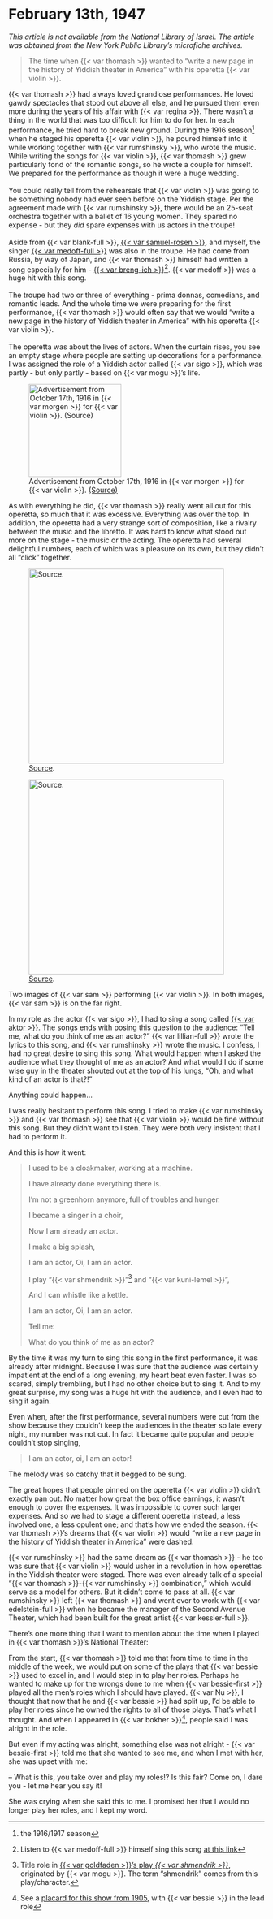 # February 13th, 1947

_This article is not available from the National Library of Israel. The article was obtained from the New York Public Library's microfiche archives._

> The time when {{< var thomash >}} wanted to "write a new page in the history of Yiddish theater in America" with his operetta {{< var violin >}}.

::: {layout-ncol=2}

{{< var thomash >}} had always loved grandiose performances. He loved gawdy spectacles that stood out above all else, and he pursued them even more during the years of his affair with {{< var regina >}}. There wasn't a thing in the world that was too difficult for him to do for her. In each performance, he tried hard to break new ground. During the 1916 season^[the 1916/1917 season] when he staged his operetta {{< var violin >}}, he poured himself into it while working together with {{< var rumshinsky >}}, who wrote the music. While writing the songs for {{< var violin >}}, {{< var thomash >}} grew particularly fond of the romantic songs, so he wrote a couple for himself. We prepared for the performance as though it were a huge wedding.<br><br>
You could really tell from the rehearsals that {{< var violin >}} was going to be something nobody had ever seen before on the Yiddish stage. Per the agreement made with {{< var rumshinsky >}}, there would be an 25-seat orchestra together with a ballet of 16 young women. They spared no expense - but they _did_ spare expenses with us actors in the troupe!<br><br>
Aside from {{< var blank-full >}}, [{{< var samuel-rosen >}}](https://www.museumoffamilyhistory.com/yt/lex/R/rosenstein-samuel.htm), and myself, the singer [{{< var medoff-full >}}](https://www.museumoffamilyhistory.com/yt/lex/M/medoff-david.htm) was also in the troupe. He had come from Russia, by way of Japan, and {{< var thomash >}} himself had written a song especially for him - [{{< var breng-ich >}}](https://www.loc.gov/item/2016787664/)^[Listen to {{< var medoff-full >}} himself sing this song [at this link](https://search.library.wisc.edu/digital/ATUATCBFD4VOUZ8W/AVXUHOL7VK22748N)]. {{< var medoff >}} was a huge hit with this song.<br><br>
The troupe had two or three of everything - prima donnas, comedians, and romantic leads. And the whole time we were preparing for the first performance, {{< var thomash >}} would often say that we would "write a new page in the history of Yiddish theater in America" with his operetta {{< var violin >}}.<br><br>
The operetta was about the lives of actors. When the curtain rises, you see an empty stage where people are setting up decorations for a performance. I was assigned the role of a Yiddish actor called {{< var sigo >}}, which was partly - but only partly - based on {{< var mogu >}}'s life. 


![Advertisement from October 17th, 1916 in {{< var morgen >}} for {{< var violin >}}. [(Source)](https://www.nli.org.il/en/newspapers/tjm/1916/10/17/01/article/61)](../img/newspaper_clippings/1916-10-17_morgen.png){width="1.9in"}

:::


As with everything he did, {{< var thomash >}} really went all out for this operetta, so much that it was excessive. Everything was over the top. In addition, the operetta had a very strange sort of composition, like a rivalry between the music and the libretto. It was hard to know what stood out more on the stage - the music or the acting. The operetta had several delightful numbers, each of which was a pleasure on its own, but they didn't all "click" together. 

::: {#fig-violin layout-ncol=2}

![[Source](https://digitalcollections.nypl.org/items/5e66b3e8-b68c-d471-e040-e00a180654d7).](../img/sam-broken-violin-1.png){width="4in"}

![[Source](https://digitalcollections.nypl.org/items/5e66b3e8-cab8-d471-e040-e00a180654d7).](../img/sam-broken-violin-2.jpg){width="4in"}

Two images of {{< var sam >}} performing {{< var violin >}}. In both images, {{< var sam >}} is on the far right.
:::


In my role as the actor {{< var sigo >}}, I had to sing a song called [{{< var aktor >}}](https://www.loc.gov/item/2016787658/). The songs ends with posing this question to the audience: "Tell me, what do you think of me as an actor?" {{< var lillian-full >}} wrote the lyrics to this song, and {{< var rumshinsky >}} wrote the music. I confess, I had no great desire to sing this song. What would happen when I asked the audience what they thought of me as an actor? And what would I do if some wise guy in the theater shouted out at the top of his lungs, "Oh, and what kind of an actor is that?!"

Anything could happen...

I was really hesitant to perform this song. I tried to make {{< var rumshinsky >}} and {{< var thomash >}} see that {{< var violin >}} would be fine without this song. But they didn't want to listen. They were both very insistent that I had to perform it. 

And this is how it went:

> I used to be a cloakmaker, working at a machine.
>
> I have already done everything there is.
>
> I'm not a greenhorn anymore, full of troubles and hunger.
>
> I became a singer in a choir, 
>
> Now I am already an actor.
>
> I make a big splash, 
>
> I am an actor, Oi, I am an actor.
>
> I play "{{< var shmendrik >}}"^[Title role in [{{< var goldfaden >}}'s play _{{< var shmendrik >}}_](https://web.uwm.edu/yiddish-stage/plotting-yiddish-drama/shmendrik), originated by {{< var mogu >}}. The term "shmendrik" comes from this play/character.] and "{{< var kuni-lemel >}}", 
>
> And I can whistle like a kettle.
>
> I am an actor, Oi, I am an actor.
> 
> Tell me:
>
> What do you think of me as an actor?

By the time it was my turn to sing this song in the first performance, it was already after midnight. Because I was sure that the audience was certainly impatient at the end of a long evening, my heart beat even faster. I was so scared, simply trembling, but I had no other choice but to sing it. And to my great surprise, my song was a huge hit with the audience, and I even had to sing it again. 

Even when, after the first performance, several numbers were cut from the show because they couldn't keep the audiences in the theater so late every night, my number was not cut. In fact it became quite popular and people couldn't stop singing, 

> I am an actor, oi, I am an actor!

The melody was so catchy that it begged to be sung.

The great hopes that people pinned on the operetta {{< var violin >}} didn't exactly pan out. No matter how great the box office earnings, it wasn't enough to cover the expenses. It was impossible to cover such larger expenses. And so we had to stage a different operetta instead, a less involved one, a less opulent one; and that's how we ended the season. {{< var thomash >}}'s dreams that {{< var violin >}} would "write a new page in the history of Yiddish theater in America" were dashed.

{{< var rumshinsky >}} had the same dream as {{< var thomash >}} - he too was sure that {{< var violin >}} would usher in a revolution in how operettas in the Yiddish theater were staged. There was even already talk of a special "{{< var thomash >}}-{{< var rumshinsky >}} combination," which would serve as a model for others. But it didn't come to pass at all. {{< var rumshinsky >}} left {{< var thomash >}} and went over to work with {{< var edelstein-full >}} when he became the manager of the Second Avenue Theater, which had been built for the great artist {{< var kessler-full >}}.

There's one more thing that I want to mention about the time when I played in {{< var thomash >}}'s National Theater: 

From the start, {{< var thomash >}} told me that from time to time in the middle of the week, we would put on some of the plays that {{< var bessie >}} used to excel in, and I would step in to play her roles. Perhaps he wanted to make up for the wrongs done to me when {{< var bessie-first >}} played all the men's roles which I should have played. {{< var Nu >}}, I thought that now that he and {{< var bessie >}} had split up, I'd be able to play her roles since he owned the rights to all of those plays. That's what I thought. And when I appeared in {{< var bokher >}}^[See a [placard for this show from 1905](https://www.museumoffamilyhistory.com/yt-placard-peoples-02.htm), with {{< var bessie >}} in the lead role], people said I was alright in the role.

But even if my acting was alright, something else was not alright - {{< var bessie-first >}} told me that she wanted to see me, and when I met with her, she was upset with me:

-- What is this, you take over and play my roles!? Is this fair? Come on, I dare you - let me hear you say it!

She was crying when she said this to me. I promised her that I would no longer play her roles, and I kept my word.
